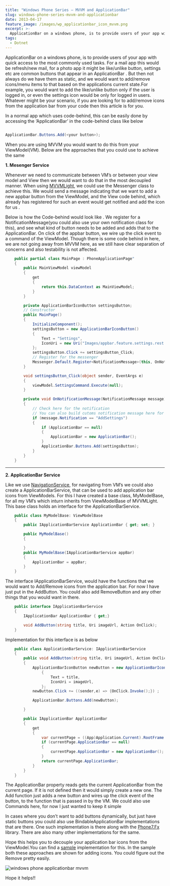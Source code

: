 ```yaml
---
title: "Windows Phone Series – MVVM and ApplicationBar"
slug: windows-phone-series-mvvm-and-applicationbar
date: 2013-04-17
feature_image: /images/wp_applicationbar_icon_mvvm.png
excerpt: >-
  ApplicationBar on a windows phone, is to provide users of your app with quick access to the most commonly used tasks. For a mail app this would be refresh/new mail,...
tags:
  - Dotnet
---
```

ApplicationBar on a windows phone, is to provide users of your app with quick access to the most commonly used tasks. For a mail app this would be refresh/new mail, for a photo app it might be like/unlike button, settings etc are common buttons that appear in an ApplicationBar . But then not always do we have them as static, and we would want to add/remove icons/menu items to that based on the applications current state.For example, you would want to add the like/unlike button only if the user is logged in, or even the settings icon would be only for logged in users. Whatever might be your scenario, if you are looking for to add/remove icons from the application bar from your code then this article is for you.

In a normal app which uses code-behind, this can be easily done by accessing the ‘ApplicationBar’ in the code-behind class like below

```csharp

ApplicationBar.Buttons.Add(<your button>);

```

When you are using MVVM you would want to do this from your ViewModel(VM). Below are the approaches that you could use to achieve the same

**1\. Mesenger Service**

Whenever we need to communicate between VM’s or between your view model and View then we would want to do that in the most decoupled manner. When using [MVVMLight](http://www.galasoft.ch/mvvm/), we could use the Messenger class to achieve this. We would send a message indicating that we want to add a new appbar button from the ViewModel, and the View code behind, which already has registered for such an event would get notified and add the icon for us .

Below is how the Code-behind would look like . We register for a NotificationMessage(you could also use your own notification class for this), and see what kind of button needs to be added and adds that to the ApplicationBar. On click of the appbar button, we wire up the click event to a command of the ViewModel. Though there is some code behind in here, we are not going away from MVVM here, as we still have clear separation of concerns and also testability is not affected.

```csharp
    public partial class MainPage : PhoneApplicationPage"
    {
        public MainViewModel viewModel
        {
            get
            {
                return this.DataContext as MainViewModel;
            }
        }

        private ApplicationBarIconButton settingsButton;
        // Constructor
        public MainPage()
        {
            InitializeComponent();
            settingsButton = new ApplicationBarIconButton()
            {
                Text = "Settings",
                IconUri = new Uri("Images/appbar.feature.settings.rest.png", UriKind.Relative)
            };
            settingsButton.Click += settingsButton_Click;
            // Register for the messenger
            Messenger.Default.Register<NotificationMessage>(this, OnNotificationMessage);
        }

        void settingsButton_Click(object sender, EventArgs e)
        {
            viewModel.SettingsCommand.Execute(null);
        }

        private void OnNotificationMessage(NotificationMessage message)
        {
            // Check here for the notification
            // You can also build cutoms notification message here for this by inheriting from MessageBase
            if (message.Notification == "AddSettings")
            {
                if (ApplicationBar == null)
                {
                    ApplicationBar = new ApplicationBar();
                }
                ApplicationBar.Buttons.Add(settingsButton);
            }
        }
    }


```

---

**2\. ApplicationBar Service**

Like we use [NavigationService](http://www.geekchamp.com/articles/mvvm-in-real-life-windows-phone-applications-part2), for navigating from VM’s we could also create a ApplicationBarService, that can be used to add application bar icons from ViewModels. For this I have created a base class, MyModelBase, for all my VM’s which inturn inherits from ViewModelBase of MVVMLight. This base class holds an interface for the ApplicationBarService.

```csharp
    public class MyModelBase: ViewModelBase
    {
        public IApplicationBarService ApplicationBar { get; set; }

        public MyModelBase()
        {

        }
        public MyModelBase(IApplicationBarService appBar)
        {
            ApplicationBar = appBar;
        }
    }


```

The interface IApplicationBarService, would have the functions that we would want to Add/Remove icons from the application bar. For now I have just put in the AddButton. You could also add RemoveButton and any other things that you would want in there.

```csharp
    public interface IApplicationBarService
    {
        IApplicationBar ApplicationBar { get;}

        void AddButton(string title, Uri imageUrl, Action OnClick);
    }

```

Implementation for this interface is as below

```csharp
    public class ApplicationBarService: IApplicationBarService
    {
        public void AddButton(string title, Uri imageUrl, Action OnClick)
        {
            ApplicationBarIconButton newButton = new ApplicationBarIconButton()
                {
                    Text = title,
                    IconUri = imageUrl,
                };
            newButton.Click += ((sender,e) => {OnClick.Invoke();}) ;

            ApplicationBar.Buttons.Add(newButton);

        }

        public IApplicationBar ApplicationBar
        {
            get
            {
                var currentPage = ((App)Application.Current).RootFrame.Content as PhoneApplicationPage;
                if (currentPage.ApplicationBar == null)
                {
                    currentPage.ApplicationBar = new ApplicationBar();
                }
                return currentPage.ApplicationBar;
            }
        }
    }

```

The ApplicationBar property reads gets the current ApplicationBar from the current page. If it is not defined then it would simply create a new one. The Add function just adds a new button and wires up the click event of the button, to the function that is passed in by the VM. We could also use Commands here, for now I just wanted to keep it simple

In cases where you don’t want to add buttons dynamically, but just have static buttons you could also use BindableApplicationBar implementations that are there. One such implementation is there along with the [Phone7.Fx](http://phone7.codeplex.com/) library. There are also many other implementations for the same.

Hope this helps you to decouple your application bar icons from the ViewModel.You can find a [sample](https://github.com/rahulpnath/Blog/tree/master/PhoneAppBarMvvm) implementation for this. In the sample both these approaches are shown for adding icons. You could figure out the Remove pretty easily.

![windows phone applicationbar mvvm](/images/wp_applicationbar_icon_mvvm.png)

Hope it helps!!